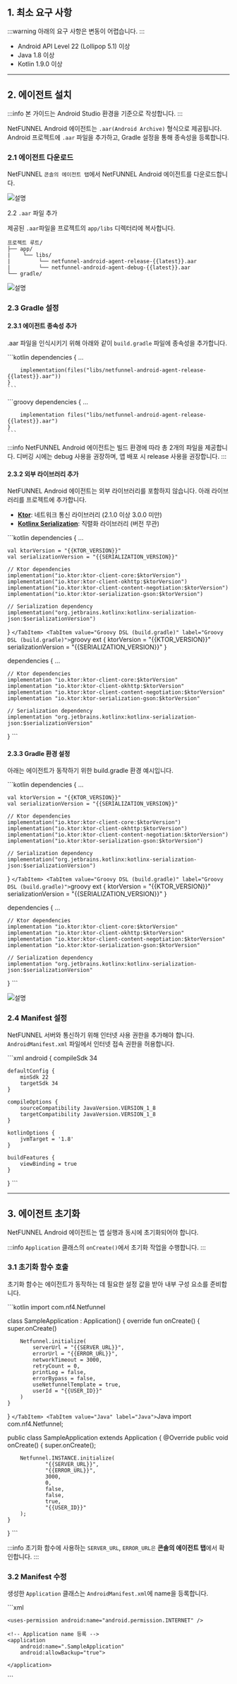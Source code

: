 
## 1. 최소 요구 사항

:::warning
아래의 요구 사항은 변동이 어렵습니다.
:::
 
- Android API Level 22 (Lollipop 5.1) 이상
- Java 1.8 이상
- Kotlin 1.9.0 이상

---

## 2. 에이전트 설치

:::info
본 가이드는 Android Studio 환경을 기준으로 작성합니다.
:::

NetFUNNEL Android 에이전트는 `.aar(Android Archive)` 형식으로 제공됩니다. Android 프로젝트에 `.aar` 파일을 추가하고, Gradle 설정을 통해 종속성을 등록합니다.

### 2.1 에이전트 다운로드

NetFUNNEL `콘솔의 에이전트 탭`에서 NetFUNNEL Android 에이전트를 다운로드합니다.

![설명](/img/android-agent/install/android_install_1.png)

2.2 `.aar` 파일 추가

제공된 `.aar`파일을 프로젝트의 `app/libs` 디렉터리에 복사합니다.

```tree
프로젝트 루트/
├── app/
|    └── libs/
|         └── netfunnel-android-agent-release-{{latest}}.aar
|         └── netfunnel-android-agent-debug-{{latest}}.aar
└── gradle/
```

![설명](/img/android-agent/install/android_install_2.png)

### 2.3 Gradle 설정

#### 2.3.1 에이전트 종속성 추가

.aar 파일을 인식시키기 위해 아래와 같이 `build.gradle` 파일에 종속성을 추가합니다.

<Tabs>
  <TabItem value="Kotlin DSL (build.gradle.kts)" label="Kotlin DSL (build.gradle.kts)">
    ```kotlin
    dependencies {
        ...
        
        implementation(files("libs/netfunnel-android-agent-release-{{latest}}.aar"))
    }
    ```
  </TabItem>
  <TabItem value="Groovy DSL (build.gradle)" label="Groovy DSL (build.gradle)">
    ```groovy
    dependencies {
        ...
        
        implementation files("libs/netfunnel-android-agent-release-{{latest}}.aar")
    }
    ```
  </TabItem>
</Tabs>

:::info
NetFUNNEL Android 에이전트는 빌드 환경에 따라 총 2개의 파일을 제공합니다.
디버깅 시에는 debug 사용을 권장하며, 앱 배포 시 release 사용을 권장합니다.
:::

#### 2.3.2 외부 라이브러리 추가

NetFUNNEL Android 에이전트는 외부 라이브러리를 포함하지 않습니다. 아래 라이브러리를 프로젝트에 추가합니다.

- [**Ktor**](https://ktor.io/docs/releases.html#release-details): 네트워크 통신 라이브러리 (2.1.0 이상 3.0.0 미만)
- [**Kotlinx Serialization**](https://kotlinlang.org/docs/serialization.html): 직렬화 라이브러리 (버전 무관)

<Tabs>
  <TabItem value="Kotlin DSL (build.gradle.kts)" label="Kotlin DSL (build.gradle.kts)">
    ```kotlin
dependencies {
    ...
    
    val ktorVersion = "{{KTOR_VERSION}}"
    val serializationVersion = "{{SERIALIZATION_VERSION}}"
    
    // Ktor dependencies
    implementation("io.ktor:ktor-client-core:$ktorVersion")
    implementation("io.ktor:ktor-client-okhttp:$ktorVersion")
    implementation("io.ktor:ktor-client-content-negotiation:$ktorVersion")
    implementation("io.ktor:ktor-serialization-gson:$ktorVersion")
    
    // Serialization dependency
    implementation("org.jetbrains.kotlinx:kotlinx-serialization-json:$serializationVersion")
}
    ```
  </TabItem>
  <TabItem value="Groovy DSL (build.gradle)" label="Groovy DSL (build.gradle)">
    ```groovy
ext {
    ktorVersion = "{{KTOR_VERSION}}"
    serializationVersion = "{{SERIALIZATION_VERSION}}"
}

dependencies {
    ...
    
    // Ktor dependencies
    implementation "io.ktor:ktor-client-core:$ktorVersion"
    implementation "io.ktor:ktor-client-okhttp:$ktorVersion"
    implementation "io.ktor:ktor-client-content-negotiation:$ktorVersion"
    implementation "io.ktor:ktor-serialization-gson:$ktorVersion"
    
    // Serialization dependency
    implementation "org.jetbrains.kotlinx:kotlinx-serialization-json:$serializationVersion"
}
    ```
  </TabItem>
</Tabs>

#### 2.3.3 Gradle 환경 설정

아래는 에이전트가 동작하기 위한 build.gradle 환경 예시입니다.

<Tabs>
  <TabItem value="Kotlin DSL (build.gradle.kts)" label="Kotlin DSL (build.gradle.kts)">
    ```kotlin
dependencies {
    ...
    
    val ktorVersion = "{{KTOR_VERSION}}"
    val serializationVersion = "{{SERIALIZATION_VERSION}}"
    
    // Ktor dependencies
    implementation("io.ktor:ktor-client-core:$ktorVersion")
    implementation("io.ktor:ktor-client-okhttp:$ktorVersion")
    implementation("io.ktor:ktor-client-content-negotiation:$ktorVersion")
    implementation("io.ktor:ktor-serialization-gson:$ktorVersion")
    
    // Serialization dependency
    implementation("org.jetbrains.kotlinx:kotlinx-serialization-json:$serializationVersion")
}
    ```
  </TabItem>
  <TabItem value="Groovy DSL (build.gradle)" label="Groovy DSL (build.gradle)">
    ```groovy
ext {
    ktorVersion = "{{KTOR_VERSION}}"
    serializationVersion = "{{SERIALIZATION_VERSION}}"
}

dependencies {
    ...
    
    // Ktor dependencies
    implementation "io.ktor:ktor-client-core:$ktorVersion"
    implementation "io.ktor:ktor-client-okhttp:$ktorVersion"
    implementation "io.ktor:ktor-client-content-negotiation:$ktorVersion"
    implementation "io.ktor:ktor-serialization-gson:$ktorVersion"
    
    // Serialization dependency
    implementation "org.jetbrains.kotlinx:kotlinx-serialization-json:$serializationVersion"
}
    ```
  </TabItem>
</Tabs>

![설명](/img/android-agent/install/android_install_3.png)

### 2.4 Manifest 설정

NetFUNNEL 서버와 통신하기 위해 인터넷 사용 권한을 추가해야 합니다. `AndroidManifest.xml` 파일에서 인터넷 접속 권한을 허용합니다.

<Tabs>
  <TabItem value="AndroidManifest.xml" label="AndroidManifest.xml">
    ```xml
android {
    compileSdk 34
    
    defaultConfig {
        minSdk 22
        targetSdk 34
    }
    
    compileOptions {
        sourceCompatibility JavaVersion.VERSION_1_8
        targetCompatibility JavaVersion.VERSION_1_8
    }
    
    kotlinOptions {
        jvmTarget = '1.8'
    }
    
    buildFeatures {
        viewBinding = true
    }
}
    ```
  </TabItem>
</Tabs>

---

## 3. 에이전트 초기화

NetFUNNEL Android 에이전트는 앱 실행과 동시에 초기화되어야 합니다.

:::info
`Application` 클래스의 `onCreate()`에서 초기화 작업을 수행합니다.
:::

### 3.1 초기화 함수 호출

초기화 함수는 에이전트가 동작하는 데 필요한 설정 값을 받아 내부 구성 요소를 준비합니다.


<Tabs>
  <TabItem value="Kotlin" label="Kotlin">
    ```kotlin
import com.nf4.Netfunnel

class SampleApplication : Application() {
    override fun onCreate() {
        super.onCreate()

        Netfunnel.initialize(
            serverUrl = "{{SERVER_URL}}",
            errorUrl = "{{ERROR_URL}}",
            networkTimeout = 3000,
            retryCount = 0,
            printLog = false,
            errorBypass = false,
            useNetfunnelTemplate = true,
            userId = "{{USER_ID}}"
        )
    }
}
    ```
  </TabItem>
  <TabItem value="Java" label="Java">
    ```Java
import com.nf4.Netfunnel;

public class SampleApplication extends Application {
    @Override
    public void onCreate() {
        super.onCreate();

        Netfunnel.INSTANCE.initialize(
                "{{SERVER_URL}}",
                "{{ERROR_URL}}",
                3000,
                0,
                false,
                false,
                true,
                "{{USER_ID}}"
        );
    }
}
    ```
  </TabItem>
</Tabs>

:::info
초기화 함수에 사용하는 `SERVER_URL`, `ERROR_URL은` **콘솔의 에이전트 탭**에서 확인합니다.
:::

### 3.2 Manifest 수정

생성한 `Application` 클래스는 `AndroidManifest.xml`에 name을 등록합니다.

<Tabs>
  <TabItem value="AndroidManifest.xml" label="AndroidManifest.xml">
    ```xml
<?xml version="1.0" encoding="utf-8"?>
<manifest xmlns:android="http://schemas.android.com/apk/res/android"
    xmlns:tools="http://schemas.android.com/tools">
    
    <uses-permission android:name="android.permission.INTERNET" />
    
    <!-- Application name 등록 -->
    <application
        android:name=".SampleApplication"
        android:allowBackup="true">
        
    </application>
        
</manifest>
    ```
  </TabItem>
</Tabs>